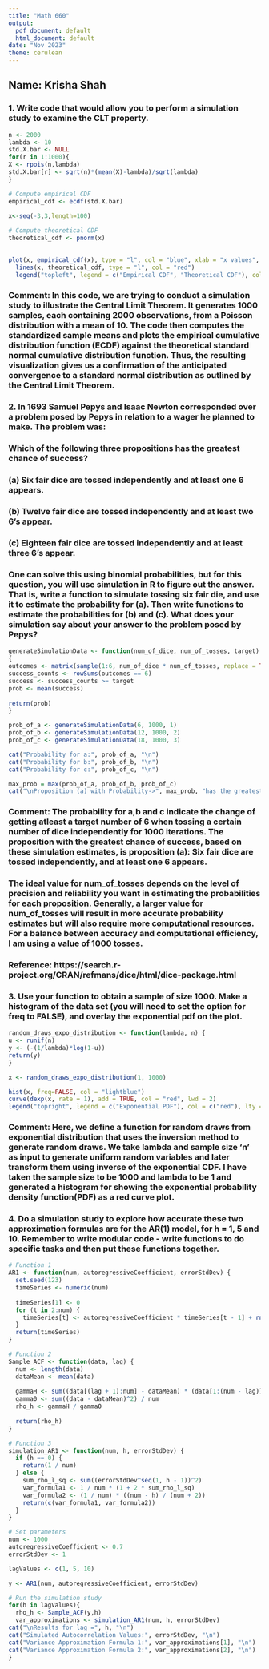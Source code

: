 ---
title: "Math 660"
output:
  pdf_document: default
  html_document: default
date: "Nov 2023"
theme: cerulean
---

<!-- For more info on RMarkdown see http://rmarkdown.rstudio.com/ -->

## Name: Krisha Shah

### 1. Write code that would allow you to perform a simulation study to examine the CLT property.

```{r}
n <- 2000
lambda <- 10
std.X.bar <- NULL
for(r in 1:1000){
X <- rpois(n,lambda)
std.X.bar[r] <- sqrt(n)*(mean(X)-lambda)/sqrt(lambda)
}

# Compute empirical CDF
empirical_cdf <- ecdf(std.X.bar)
  
x<-seq(-3,3,length=100)

# Compute theoretical CDF
theoretical_cdf <- pnorm(x)
  

plot(x, empirical_cdf(x), type = "l", col = "blue", xlab = "x values", ylab = "P(Zn <= x)", main = "Simulation Study of Central Limit Theorem")
  lines(x, theoretical_cdf, type = "l", col = "red")
  legend("topleft", legend = c("Empirical CDF", "Theoretical CDF"), col = c("blue", "red"), lty = 1:1, cex = 0.9)
```
### Comment: In this code, we are trying to conduct a simulation study to illustrate the Central Limit Theorem. It generates 1000 samples, each containing 2000 observations, from a Poisson distribution with a mean of 10. The code then computes the standardized sample means and plots the empirical cumulative distribution function (ECDF) against the theoretical standard normal cumulative distribution function. Thus, the resulting visualization gives us a confirmation of the anticipated convergence to a standard normal distribution as outlined by the Central Limit Theorem.

### 2. In 1693 Samuel Pepys and Isaac Newton corresponded over a problem posed by Pepys in relation to a wager he planned to make. The problem was:
### Which of the following three propositions has the greatest chance of success?
### (a) Six fair dice are tossed independently and at least one 6 appears.
### (b) Twelve fair dice are tossed independently and at least two 6’s appear.
### (c) Eighteen fair dice are tossed independently and at least three 6’s appear.
### One can solve this using binomial probabilities, but for this question, you will use simulation in R to figure out the answer. That is, write a function to simulate tossing six fair die, and use it to estimate the probability for (a). Then write functions to estimate the probabilities for (b) and (c). What does your simulation say about your answer to the problem posed by Pepys?

```{r}
generateSimulationData <- function(num_of_dice, num_of_tosses, target) 
{
outcomes <- matrix(sample(1:6, num_of_dice * num_of_tosses, replace = TRUE), ncol = num_of_dice)
success_counts <- rowSums(outcomes == 6)
success <- success_counts >= target
prob <- mean(success)
  
return(prob)
}

prob_of_a <- generateSimulationData(6, 1000, 1)
prob_of_b <- generateSimulationData(12, 1000, 2)
prob_of_c <- generateSimulationData(18, 1000, 3)

cat("Probability for a:", prob_of_a, "\n")
cat("Probability for b:", prob_of_b, "\n")
cat("Probability for c:", prob_of_c, "\n")

max_prob = max(prob_of_a, prob_of_b, prob_of_c)
cat("\nProposition (a) with Probability->", max_prob, "has the greatest chance of success")
```
### Comment: The probability for a,b and c indicate the change of getting atleast a target number of 6 when tossing a certain number of dice independently for 1000 iterations. The proposition with the greatest chance of success, based on these simulation estimates, is proposition (a): Six fair dice are tossed independently, and at least one 6 appears.
### The ideal value for num_of_tosses depends on the level of precision and reliability you want in estimating the probabilities for each proposition. Generally, a larger value for num_of_tosses will result in more accurate probability estimates but will also require more computational resources. For a balance between accuracy and computational efficiency, I am using a value of 1000 tosses. 
### Reference: https://search.r-project.org/CRAN/refmans/dice/html/dice-package.html

### 3. Use your function to obtain a sample of size 1000. Make a histogram of the data set (you will need to set the option for freq to FALSE), and overlay the exponential pdf on the plot. 

```{r}
random_draws_expo_distribution <- function(lambda, n) {
u <- runif(n)
y <- (-(1/lambda)*log(1-u))
return(y)
}

x <- random_draws_expo_distribution(1, 1000)

hist(x, freq=FALSE, col = "lightblue")
curve(dexp(x, rate = 1), add = TRUE, col = "red", lwd = 2)
legend("topright", legend = c("Exponential PDF"), col = c("red"), lty = 1:1, cex = 0.8)
```
### Comment: Here, we define a function for random draws from exponential distribution that uses the inversion method to generate random draws. We take lambda and sample size 'n' as input to generate uniform random variables and later transform them using inverse of the exponential CDF. I have taken the sample size to be 1000 and lambda to be 1 and generated a histogram for showing the exponential probability density function(PDF) as a red curve plot.

### 4. Do a simulation study to explore how accurate these two approximation formulas are for the AR(1) model, for h = 1, 5 and 10. Remember to write modular code - write functions to do specific tasks and then put these functions together.

```{r}
# Function 1
AR1 <- function(num, autoregressiveCoefficient, errorStdDev) {
  set.seed(123)  
  timeSeries <- numeric(num)
  
  timeSeries[1] <- 0 
  for (t in 2:num) {
    timeSeries[t] <- autoregressiveCoefficient * timeSeries[t - 1] + rnorm(1, mean = 0, sd = errorStdDev)
  }
  return(timeSeries)
}

# Function 2
Sample_ACF <- function(data, lag) {
  num <- length(data)
  dataMean <- mean(data)
  
  gammaH <- sum((data[(lag + 1):num] - dataMean) * (data[1:(num - lag)] - dataMean)) / num
  gamma0 <- sum((data - dataMean)^2) / num
  rho_h <- gammaH / gamma0
  
  return(rho_h)
}

# Function 3
simulation_AR1 <- function(num, h, errorStdDev) {
  if (h == 0) {
    return(1 / num)
  } else {
    sum_rho_l_sq <- sum((errorStdDev^seq(1, h - 1))^2)
    var_formula1 <- 1 / num * (1 + 2 * sum_rho_l_sq)
    var_formula2 <- (1 / num) * ((num - h) / (num + 2))
    return(c(var_formula1, var_formula2))
  }
}

# Set parameters
num <- 1000
autoregressiveCoefficient <- 0.7
errorStdDev <- 1

lagValues <- c(1, 5, 10)

y <- AR1(num, autoregressiveCoefficient, errorStdDev)

# Run the simulation study
for(h in lagValues){
  rho_h <- Sample_ACF(y,h)
  var_approximations <- simulation_AR1(num, h, errorStdDev)
cat("\nResults for lag =", h, "\n")
cat("Simulated Autocorrelation Values:", errorStdDev, "\n")
cat("Variance Approximation Formula 1:", var_approximations[1], "\n")
cat("Variance Approximation Formula 2:", var_approximations[2], "\n")
}
```